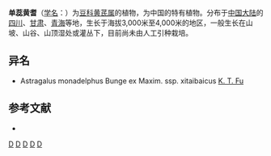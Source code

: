 {{Speciesbox
| name = 单蕊黄耆
| status = 
| status_system = 
| image =
| genus = Astragalus
| species = monadelphus
| authority = Bunge
| subdivision_ranks =[[亚种|亚种]]
| subdivision =
* 单蕊黄耆 ''A. m.'' subsp. ''monadelphus''
* [[西太白黄耆|西太白黄耆]] ''A. m.'' subsp. ''xitaibaicus''
}}

'''单蕊黄耆'''（[[学名|学名]]：{{lang|la|''Astragalus monadelphus''}}）为[[豆科|豆科]][[黄芪属|黄芪属]]的植物，为中国的特有植物。分布于[[中国大陆|中国大陆]]的[[四川|四川]]、[[甘肃|甘肃]]、[[青海|青海]]等地，生长于海拔3,000米至4,000米的地区，一般生长在山坡、山谷、山顶湿处或灌丛下，目前尚未由人工引种栽培。

== 异名 ==
* Astragalus monadelphus Bunge ex Maxim. ssp. xitaibaicus [[傅坤俊|K. T. Fu]]

== 参考文献 ==
<div class="references-small">
* {{cite web| url =http://www.bioinfo.cn/db05/KmzwSpecies.php?action=view&id=15729| title =单蕊黄耆（原亚种）| work =《中国高等植物数据库全库》| publisher =中国科学院微生物研究所| author =昆明植物研究所| accessdate =2009-02-24| deadurl =yes| archiveurl =https://web.archive.org/web/20160305040534/http://www.bioinfo.cn/db05/KmzwSpecies.php?action=view&id=15729| archivedate =2016-03-05}}
</div>
{{Taxonbar|from=Q10906423}}

[[Category:黄芪属|D]]
[[Category:中國特有植物|D]]
[[Category:四川植物|D]]
[[Category:甘肃植物|D]]
[[Category:青海植物|D]]